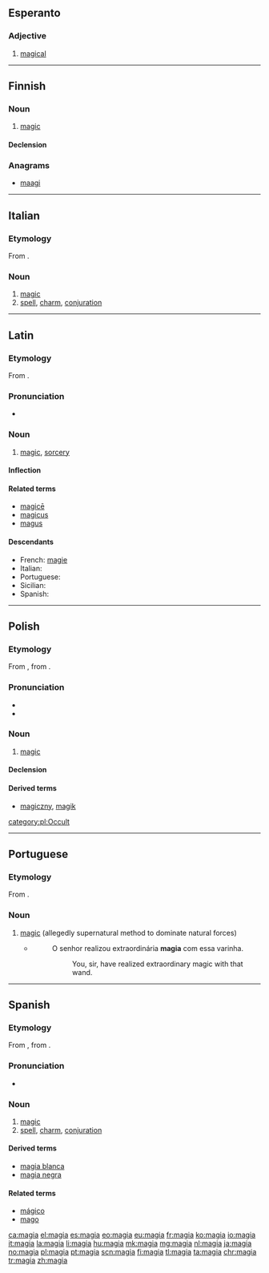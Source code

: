{{also|màgia|mágia}}
==Esperanto==

===Adjective===
{{eo-head}}

# [[magical]]

----

==Finnish==

===Noun===
{{fi-noun}}

# [[magic]]

====Declension====
{{fi-decl-kulkija|magi|a}}

===Anagrams===
* [[maagi#Finnish|maagi]]

----

==Italian==

===Etymology===
From {{etyl|la|it}} {{term|magia|lang=la}}.

===Noun===
{{it-noun|f|magie}}

# [[magic]]
# [[spell]], [[charm]], [[conjuration]]

----

==Latin==

===Etymology===
From {{etyl|grc|la}} {{term|μαγεία|lang=grc}}.

===Pronunciation===
* {{a|Classical}} {{IPA|/maˈɡiː.a/|lang=la}}

===Noun===
{{la-noun|magīa|magiae|magīae|f|first}}

# [[magic]], [[sorcery]]

====Inflection====
{{la-decl-1st|magī}}

====Related terms====
* [[magice#Latin|magicē]]
* [[magicus]]
* [[magus]]

====Descendants====
* French: [[magie]]
* Italian: {{l|it|magia}}
* Portuguese: {{l|pt|magia}}
* Sicilian: {{l|scn|maggìa}}
* Spanish: {{l|es|magia}}

----

==Polish==

===Etymology===
From {{etyl|la|pl}} {{term|magia|lang=la}}, from {{etyl|grc|-}} {{term|μαγεία|lang=grc}}.

===Pronunciation===
* {{IPA|[ˈmaɟja]|lang=pl}}
* {{audio|Pl-magia.ogg|Audio|lang=pl}}

===Noun===
{{pl-noun|f}}

# [[magic]]

====Declension====
{{pl-decl-noun-ia|mag}}

====Derived terms====
* [[magiczny]], [[magik]]

[[category:pl:Occult]]

----

==Portuguese==

===Etymology===
From {{etyl|la|pt}} {{term|magia|lang=la}}.

===Noun===
{{pt-noun|f}}

# [[magic]] (allegedly supernatural method to dominate natural forces)
#* {{RQ:Harry Potter|7|pt-BR|page=508}}
#*: O senhor realizou extraordinária '''magia''' com essa varinha.
#*:: You, sir, have realized extraordinary magic with that wand.

----

==Spanish==
{{wikipedia|lang=es}}
===Etymology===
From {{etyl|la|es}} {{m|la|magīa}}, from {{etyl|grc|es}} {{term|μαγεία|lang=grc}}.

===Pronunciation===
* {{IPA|/ˈma.xja/|lang=es}}

===Noun===
{{es-noun|f}}

# [[magic]]
# [[spell]], [[charm]], [[conjuration]]

====Derived terms====
* [[magia blanca]] {{g|f}}
* [[magia negra]] {{g|f}}

====Related terms====
* [[mágico]]
* [[mago]]

[[ca:magia]]
[[el:magia]]
[[es:magia]]
[[eo:magia]]
[[eu:magia]]
[[fr:magia]]
[[ko:magia]]
[[io:magia]]
[[it:magia]]
[[la:magia]]
[[li:magia]]
[[hu:magia]]
[[mk:magia]]
[[mg:magia]]
[[nl:magia]]
[[ja:magia]]
[[no:magia]]
[[pl:magia]]
[[pt:magia]]
[[scn:magia]]
[[fi:magia]]
[[tl:magia]]
[[ta:magia]]
[[chr:magia]]
[[tr:magia]]
[[zh:magia]]
